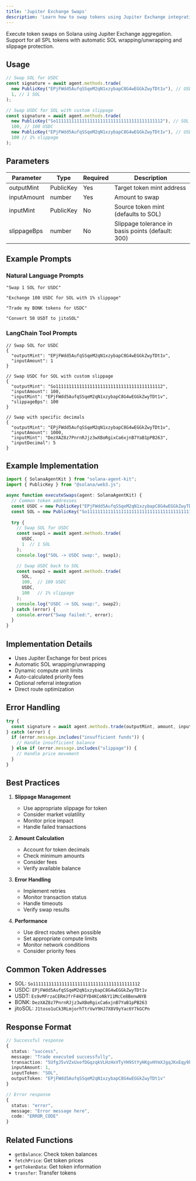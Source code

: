 ```yaml
---
title: 'Jupiter Exchange Swaps'
description: 'Learn how to swap tokens using Jupiter Exchange integration'
---
```


Execute token swaps on Solana using Jupiter Exchange aggregation. Support for all SPL tokens with automatic SOL wrapping/unwrapping and slippage protection.

## Usage

```typescript
// Swap SOL for USDC
const signature = await agent.methods.trade(
  new PublicKey("EPjFWdd5AufqSSqeM2qN1xzybapC8G4wEGGkZwyTDt1v"), // USDC
  1, // 1 SOL
);

// Swap USDC for SOL with custom slippage
const signature = await agent.methods.trade(
  new PublicKey("So11111111111111111111111111111111111111112"), // SOL
  100, // 100 USDC
  new PublicKey("EPjFWdd5AufqSSqeM2qN1xzybapC8G4wEGGkZwyTDt1v"), // USDC
  100 // 1% slippage
);
```

## Parameters

| Parameter | Type | Required | Description |
| --------- | ---- | -------- | ----------- |
| outputMint | PublicKey | Yes | Target token mint address |
| inputAmount | number | Yes | Amount to swap |
| inputMint | PublicKey | No | Source token mint (defaults to SOL) |
| slippageBps | number | No | Slippage tolerance in basis points (default: 300) |

## Example Prompts

### Natural Language Prompts
```text
"Swap 1 SOL for USDC"

"Exchange 100 USDC for SOL with 1% slippage"

"Trade my BONK tokens for USDC"

"Convert 50 USDT to jitoSOL"
```

### LangChain Tool Prompts
```text
// Swap SOL for USDC
{
  "outputMint": "EPjFWdd5AufqSSqeM2qN1xzybapC8G4wEGGkZwyTDt1v",
  "inputAmount": 1
}

// Swap USDC for SOL with custom slippage
{
  "outputMint": "So11111111111111111111111111111111111111112",
  "inputAmount": 100,
  "inputMint": "EPjFWdd5AufqSSqeM2qN1xzybapC8G4wEGGkZwyTDt1v",
  "slippageBps": 100
}

// Swap with specific decimals
{
  "outputMint": "EPjFWdd5AufqSSqeM2qN1xzybapC8G4wEGGkZwyTDt1v",
  "inputAmount": 1000,
  "inputMint": "DezXAZ8z7PnrnRJjz3wXBoRgixCa6xjnB7YaB1pPB263",
  "inputDecimal": 5
}
```

## Example Implementation

```typescript
import { SolanaAgentKit } from "solana-agent-kit";
import { PublicKey } from "@solana/web3.js";

async function executeSwaps(agent: SolanaAgentKit) {
  // Common token addresses
  const USDC = new PublicKey("EPjFWdd5AufqSSqeM2qN1xzybapC8G4wEGGkZwyTDt1v");
  const SOL = new PublicKey("So11111111111111111111111111111111111111112");
  
  try {
    // Swap SOL for USDC
    const swap1 = await agent.methods.trade(
      USDC,
      1  // 1 SOL
    );
    console.log("SOL -> USDC swap:", swap1);

    // Swap USDC back to SOL
    const swap2 = await agent.methods.trade(
      SOL,
      100,  // 100 USDC
      USDC,
      100   // 1% slippage
    );
    console.log("USDC -> SOL swap:", swap2);
  } catch (error) {
    console.error("Swap failed:", error);
  }
}
```

## Implementation Details

- Uses Jupiter Exchange for best prices
- Automatic SOL wrapping/unwrapping
- Dynamic compute unit limits
- Auto-calculated priority fees
- Optional referral integration
- Direct route optimization

## Error Handling

```typescript
try {
  const signature = await agent.methods.trade(outputMint, amount, inputMint);
} catch (error) {
  if (error.message.includes("insufficient funds")) {
    // Handle insufficient balance
  } else if (error.message.includes("slippage")) {
    // Handle price movement
  }
}
```

## Best Practices

1. **Slippage Management**
   - Use appropriate slippage for token
   - Consider market volatility
   - Monitor price impact
   - Handle failed transactions

2. **Amount Calculation**
   - Account for token decimals
   - Check minimum amounts
   - Consider fees
   - Verify available balance

3. **Error Handling**
   - Implement retries
   - Monitor transaction status
   - Handle timeouts
   - Verify swap results

4. **Performance**
   - Use direct routes when possible
   - Set appropriate compute limits
   - Monitor network conditions
   - Consider priority fees

## Common Token Addresses

- SOL: `So11111111111111111111111111111111111111112`
- USDC: `EPjFWdd5AufqSSqeM2qN1xzybapC8G4wEGGkZwyTDt1v`
- USDT: `Es9vMFrzaCERmJfrF4H2FYD4KCoNkY11McCe8BenwNYB`
- BONK: `DezXAZ8z7PnrnRJjz3wXBoRgixCa6xjnB7YaB1pPB263`
- jitoSOL: `J1toso1uCk3RLmjorhTtrVwY9HJ7X8V9yYac6Y7kGCPn`

## Response Format

```typescript
// Successful response
{
  status: "success",
  message: "Trade executed successfully",
  transaction: "5UfgJ5vVZxUxefDGqzqkVLHzHxVTyYH9StYyHKgvHYmXJgqJKxEqy9k4Rz9LpXrHF9kUZB7",
  inputAmount: 1,
  inputToken: "SOL",
  outputToken: "EPjFWdd5AufqSSqeM2qN1xzybapC8G4wEGGkZwyTDt1v"
}

// Error response
{
  status: "error",
  message: "Error message here",
  code: "ERROR_CODE"
}
```

## Related Functions

- `getBalance`: Check token balances
- `fetchPrice`: Get token prices
- `getTokenData`: Get token information
- `transfer`: Transfer tokens